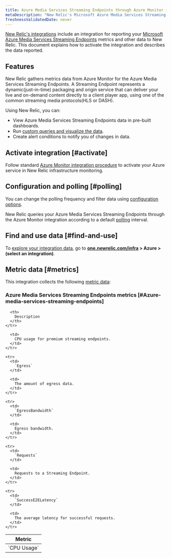 ```yaml
---
title: Azure Media Services Streaming Endpoints through Azure Monitor integration
metaDescription: "New Relic's Microsoft Azure Media Services Streaming Endpoints integration: what data it reports and how to enable it."
freshnessValidatedDate: never
---
```


[New Relic's integrations](/docs/infrastructure/introduction-infra-monitoring) include an integration for reporting your [Microsoft Azure Media Services Streaming Endpoints](https://learn.microsoft.com/en-us/azure/media-services/latest/stream-streaming-endpoint-concept) metrics and other data to New Relic. This document explains how to activate the integration and describes the data reported.

## Features

New Relic gathers metrics data from Azure Monitor for the Azure Media Services Streaming Endpoints. A Streaming Endpoint represents a dynamic(just-in-time) packaging and origin service that can deliver your live and on-demand content directly to a client player app, using one of the common streaming media protocols(HLS or DASH).

Using New Relic, you can:

* View Azure Media Services Streaming Endpoints data in pre-built dashboards.
* Run [custom queries and visualize the data](/docs/infrastructure/integrations-getting-started/getting-started/use-integration-data-new-relic-insights).
* Create alert conditions to notify you of changes in data.

## Activate integration [#activate]

Follow standard [Azure Monitor integration procedure](/docs/infrastructure/microsoft-azure-integrations/azure-integrations-list/azure-monitor) to activate your Azure service in New Relic infrastructure monitoring.

## Configuration and polling [#polling]

You can change the polling frequency and filter data using [configuration options](/docs/infrastructure/microsoft-azure-integrations/azure-integrations-list/azure-monitor/#settings).

New Relic queries your Azure Media Services Streaming Endpoints through the Azure Monitor integration according to a default [polling](/docs/infrastructure/microsoft-azure-integrations/azure-integrations-list/azure-monitor/#settings) interval.

## Find and use data [#find-and-use]

To [explore your integration data](/docs/infrastructure/integrations/find-use-infrastructure-integration-data), go to <DNT>**[one.newrelic.com/infra](https://one.newrelic.com/infra) > Azure > (select an integration)**</DNT>.

## Metric data [#metrics]

This integration collects the following [metric data](/docs/infrastructure/integrations-getting-started/getting-started/understand-integration-data-data-types#metric):

### Azure Media Services Streaming Endpoints metrics [#Azure-media-services-streaming-endpoints]

<table>
  <thead>
    <tr>
      <th style={{ width: "300px" }}>
        Metric
      </th>

      <th>
        Description
      </th>
    </tr>
  </thead>

  <tbody>
    <tr>
      <td>
        `CPU Usage`
      </td>

      <td>
        CPU usage for premium streaming endpoints.
      </td>
    </tr>

    <tr>
      <td>
        `Egress`
      </td>

      <td>
        The amount of egress data.
      </td>
    </tr>

    <tr>
      <td>
        `EgressBandwidth`
      </td>

      <td>
        Egress bandwidth.
      </td>
    </tr>

    <tr>
      <td>
        `Requests`
      </td>

      <td>
        Requests to a Streaming Endpoint.
      </td>
    </tr>

    <tr>
      <td>
        `SuccessE2ELatency`
      </td>

      <td>
        The average latency for successful requests.
      </td>
    </tr>
  </tbody>
</table>
